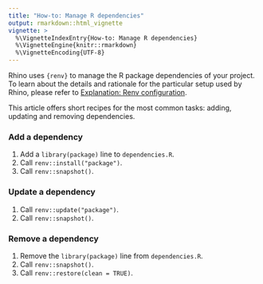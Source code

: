 ```yaml
---
title: "How-to: Manage R dependencies"
output: rmarkdown::html_vignette
vignette: >
  %\VignetteIndexEntry{How-to: Manage R dependencies}
  %\VignetteEngine{knitr::rmarkdown}
  %\VignetteEncoding{UTF-8}
---
```


Rhino uses `{renv}` to manage the R package dependencies of your project.
To learn about the details and rationale for the particular setup used by Rhino,
please refer to [Explanation: Renv configuration](https://appsilon.github.io/rhino/articles/explanation/renv-configuration.html).

This article offers short recipes for the most common tasks:
adding, updating and removing dependencies.

### Add a dependency

1. Add a `library(package)` line to `dependencies.R`.
1. Call `renv::install("package")`.
1. Call `renv::snapshot()`.

### Update a dependency

1. Call `renv::update("package")`.
1. Call `renv::snapshot()`.

### Remove a dependency

1. Remove the `library(package)` line from `dependencies.R`.
1. Call `renv::snapshot()`.
1. Call `renv::restore(clean = TRUE)`.
